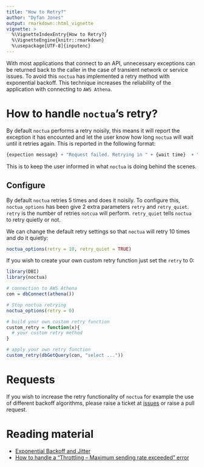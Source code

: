 ```yaml
---
title: "How to Retry?"
author: "Dyfan Jones"
output: rmarkdown::html_vignette
vignette: >
  %\VignetteIndexEntry{How to Retry?}
  %\VignetteEngine{knitr::rmarkdown}
  %\usepackage[UTF-8]{inputenc}
---
```


With most applications that connect to an API, unnecessary exceptions can be returned back to the caller in the case of transient network or service issues. To avoid this `noctua` has implemented a retry method with exponential backoff. This technique increases the reliability of the application with connecting to `AWS Athena`. 

# How to handle `noctua`'s retry?

By default `noctua` performs a retry noisily, this means it will report the exception it has encounted and let the user know how long `noctua` will wait until it retries again. This is reported in the following format:

```r
{expection message} + "Request failed. Retrying in " + {wait time}  + " seconds..."
```

This is to keep the user informed in what `noctua` is doing behind the scenes.

## Configure

By default `noctua` retries 5 times and does it noisily. To configure this, `noctua_options` has been give 2 extra parameters `retry` and `retry_quiet`. `retry` is the number of retries `notcua` will perform. `retry_quiet` tells `noctua` to retry quietly or not.

We can change the default retry settings so that `noctua` will retry 10 times and do it quietly:

```r
noctua_options(retry = 10, retry_quiet = TRUE)
```

If you wish to create your own custom retry function just set the `retry` to 0:

```r
library(DBI)
library(noctua)

# connection to AWS Athena
con = dbConnect(athena())

# Stop noctua retrying
noctua_options(retry = 0)

# build your own custom retry function
custom_retry = function(x){
  # your custom retry method
}

# apply your own retry function
custom_retry(dbGetQuery(con, "select ..."))
```

# Requests

If you wish to increase the retry functionality of `noctua` for example the use of different backoff algorithms, please raise a ticket at [issues](https://github.com/DyfanJones/noctua/issues) or raise a pull request.

# Reading material

- [Exponential Backoff and Jitter](https://aws.amazon.com/blogs/architecture/exponential-backoff-and-jitter/)
- [How to handle a "Throttling – Maximum sending rate exceeded" error](https://aws.amazon.com/blogs/messaging-and-targeting/how-to-handle-a-throttling-maximum-sending-rate-exceeded-error/)

